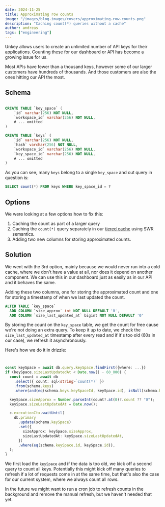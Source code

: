 ```yaml
---
date: 2024-11-25
title: Approximating row counts
image: "/images/blog-images/covers/approximating-row-counts.png"
description: "Caching count(*) queries without a cache"
author: andreas
tags: ["engineering"]
---
```




Unkey allows users to create an unlimited number of API keys for their applications. Counting these for our dashboard or API has become a growing issue for us.

Most APIs have fewer than a thousand keys, however some of our larger customers have hundreds of thousands. And those customers are also the ones hitting our API the most.


## Schema

```sql

CREATE TABLE `key_space` (
	`id` varchar(256) NOT NULL,
	`workspace_id` varchar(256) NOT NULL,
	# ... omitted
)

CREATE TABLE `keys` (
	`id` varchar(256) NOT NULL,
	`hash` varchar(256) NOT NULL,
	`workspace_id` varchar(256) NOT NULL,
	`key_space_id` varchar(256) NOT NULL,
	# ... omitted
)
```


As you can see, many `keys` belong to a single `key_space` and out query in question is:
```sql
SELECT count(*) FROM keys WHERE key_space_id = ?
```

## Options

We were looking at a few options how to fix this:

1. Caching the count as part of a larger query
2. Caching the `count(*)` query separately in our [tiered cache](https://www.unkey.com/blog/announcing-unkey-cache-package) using SWR semantics.
3. Adding two new columns for storing approximated counts.


## Solution

We went with the 3rd option, mainly because we would never run into a cold cache, where we don't have a value at all, nor does it depend on another component. We can use this in our dashboard just as easily as in our API and it behaves the same.

Adding these two columns, one for storing the approximated count and one for storing a timestamp of when we last updated the count.
```sql
ALTER TABLE `key_space`
  ADD COLUMN `size_approx` int NOT NULL DEFAULT '0',
  ADD COLUMN `size_last_updated_at` bigint NOT NULL DEFAULT '0'
```

By storing the count on the `key_space` table, we get the count for free cause we're not doing an extra query.
To keep it up to date, we check the `size_last_updated_at` timestamp after every read and if it's too old (60s in our case), we refresh it asynchronously.

Here's how we do it in drizzle:
```ts


const keySpace = await db.query.keySpace.findFirst({where: ...})
if (keySpace.sizeLastUpdatedAt < Date.now() - 60_000) {
  const count = await db
    .select({ count: sql<string>`count(*)` })
    .from(schema.keys)
    .where(and(eq(schema.keys.keySpaceId, keySpace.id), isNull(schema.keys.deletedAt)));

  keySpace.sizeApprox = Number.parseInt(count?.at(0)?.count ?? "0");
  keySpace.sizeLastUpdatedAt = Date.now();

  c.executionCtx.waitUntil(
    db.primary
      .update(schema.keySpace)
      .set({
        sizeApprox: keySpace.sizeApprox,
        sizeLastUpdatedAt: keySpace.sizeLastUpdatedAt,
      })
      .where(eq(schema.keySpace.id, keySpace.id)),
  );
}
```

We first load the `keySpace` and if the data is too old, we kick off a second query to count all keys.
Potentially this might kick off many queries to refresh if a lot of requests come in at the same time, but that's also the case for our current system, where we always count all rows.

In the future we might want to run a cron job to refresh counts in the background and remove the manual refresh, but we haven't needed that yet.
